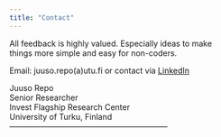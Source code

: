 ```yaml
---
title: "Contact"
---
```


All feedback is highly valued. Especially ideas to make \
things more simple and easy for non-coders.

Email: juuso.repo(a)utu.fi or contact via [LinkedIn](www.linkedin.com/in/juuso-repo-196473102)

Juuso Repo\
Senior Researcher\
Invest Flagship Research Center\
University of Turku, Finland\
------------------------------------------------------------
